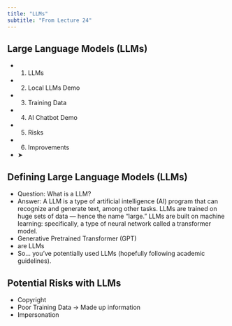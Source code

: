 ```yaml
---
title: "LLMs"
subtitle: "From Lecture 24"
---
```


## Large Language Models (LLMs)

- 1. LLMs
- 2. Local LLMs Demo
- 3. Training Data
- 4. AI Chatbot Demo
- 5. Risks
- 6. Improvements
- ➤

## Defining Large Language Models (LLMs)

- Question: What is a LLM?
- Answer: A LLM is a type of artificial intelligence (AI) program that can recognize and generate text, among other tasks. LLMs are trained on huge sets of data — hence the name "large." LLMs are built on machine learning: specifically, a type of neural network called a transformer model.
- Generative Pretrained Transformer (GPT)
- are LLMs
- So… you’ve potentially used LLMs (hopefully following academic guidelines).

## Potential Risks with LLMs

- Copyright
- Poor Training Data → Made up information
- Impersonation


